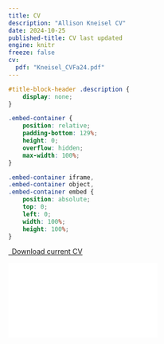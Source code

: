 ```yaml
---
title: CV
description: "Allison Kneisel CV"
date: 2024-10-25
published-title: CV last updated
engine: knitr
freeze: false
cv:
  pdf: "Kneisel_CVFa24.pdf"
---
```


```css
#title-block-header .description {
    display: none;
}
```

```css
.embed-container {
    position: relative;
    padding-bottom: 129%;
    height: 0;
    overflow: hidden;
    max-width: 100%;
}

.embed-container iframe,
.embed-container object,
.embed-container embed {
    position: absolute;
    top: 0;
    left: 0;
    width: 100%;
    height: 100%;
}
```

<p class="text-center">

<a class="btn btn-primary btn-lg cv-download" href="`r rmarkdown::metadata$cv$pdf`" target="_blank"> <i class="fa-solid fa-file-arrow-down"></i> Download current CV </a>

</p>

::: embed-container
<iframe src="`r rmarkdown::metadata$cv$pdf`" style="border: 0.5px">

</iframe>
:::
